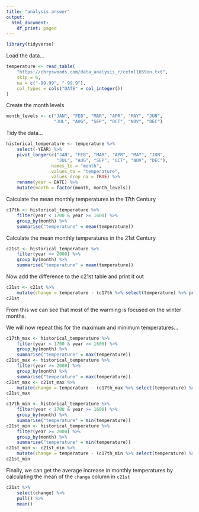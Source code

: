 ```yaml
---
title: "analysis answer"
output:
  html_document:
    df_print: paged
---
```


```r
library(tidyverse)
```

Load the data...

```r
temperature <- read_table(
    "https://chryswoods.com/data_analysis_r/cetml1659on.txt",
    skip = 6,
    na = c("-99.99", "-99.9"),
    col_types = cols("DATE" = col_integer())
)
```

Create the month levels

```r
month_levels <- c("JAN", "FEB", "MAR", "APR", "MAY", "JUN",
                  "JUL", "AUG", "SEP", "OCT", "NOV", "DEC")
```

Tidy the data...

```r
historical_temperature <- temperature %>%
    select(-YEAR) %>%
    pivot_longer(c("JAN", "FEB", "MAR", "APR", "MAY", "JUN",
                   "JUL", "AUG", "SEP", "OCT", "NOV", "DEC"),
                 names_to = "month",
                 values_to = "temperature",
                 values_drop_na = TRUE) %>%
    rename(year = DATE) %>%
    mutate(month = factor(month, month_levels))
```

Calculate the mean monthly temperatures in the 17th Century

```r
c17th <- historical_temperature %>%
    filter(year < 1700 & year >= 1600) %>%
    group_by(month) %>%
    summarise("temperature" = mean(temperature))
```

Calculate the mean monthly temperatures in the 21st Century

```r
c21st <- historical_temperature %>%
    filter(year >= 2000) %>%
    group_by(month) %>%
    summarise("temperature" = mean(temperature))
```

Now add the difference to the c21st table and print it out

```r
c21st <- c21st %>% 
    mutate(change = temperature - (c17th %>% select(temperature) %>% pull()))
c21st
```

From this we can see that most of the warming is focused on the winter
months.

We will now repeat this for the maximum and minimum temperatures...

```r
c17th_max <- historical_temperature %>%
    filter(year < 1700 & year >= 1600) %>%
    group_by(month) %>%
    summarise("temperature" = max(temperature))
c21st_max <- historical_temperature %>%
    filter(year >= 2000) %>%
    group_by(month) %>%
    summarise("temperature" = max(temperature))
c21st_max <- c21st_max %>% 
    mutate(change = temperature - (c17th_max %>% select(temperature) %>% pull()))
c21st_max
```

```r
c17th_min <- historical_temperature %>%
    filter(year < 1700 & year >= 1600) %>%
    group_by(month) %>%
    summarise("temperature" = min(temperature))
c21st_min <- historical_temperature %>%
    filter(year >= 2000) %>%
    group_by(month) %>%
    summarise("temperature" = min(temperature))
c21st_min <- c21st_min %>% 
    mutate(change = temperature - (c17th_min %>% select(temperature) %>% pull()))
c21st_min
```

Finally, we can get the average increase in monthly temperatures by calculating
the mean of the `change` column in `c21st`

```r
c21st %>% 
    select(change) %>% 
    pull() %>%
    mean()
```

